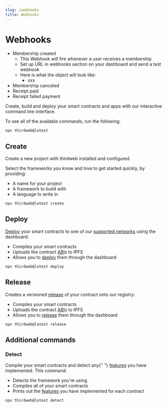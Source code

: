 ```yaml
---
slug: /webhooks
title: Webhooks
---
```



# Webhooks

- Membership created
    - This Webhook will fire whenever a user receives a membership
    - Set up URL in webhooks section on your dashboard and send a test webhook
    - Here is what the object will look like:
        - xxx
- Membership canceled
- Receipt paid
- Receipt failed payment

Create, build and deploy your smart contracts and apps with our interactive command line interface.

To see all of the available commands, run the following:

```bash
npx thirdweb@latest
```

## Create

<div className="heroGrid">
  
  <div>
Create a new project with thirdweb installed and configured.

Select the frameworks you know and love to get started quickly, by providing:

- A name for your project
- A framework to build with
- A language to write in

</div>

<div className="heroGridImageContainer">
  <ThemedImage
    sources={{
      light: "/assets/create.png",
      dark: "/assets/create.png",
    }}
    className="heroGridImage"
    alt="thirdweb dashboard"
  />
</div>

</div>

```bash
npx thirdweb@latest create
```

## Deploy

<div className="heroGrid">
  
  <div>

[Deploy](/deploy) your smart contracts to one of our [supported networks](https://blog.thirdweb.com/guides/which-network-should-you-use/) using the dashboard:

- Compiles your smart contracts
- Uploads the contract [ABI](https://docs.soliditylang.org/en/v0.8.17/abi-spec.html)s to IPFS
- Allows you to [deploy](/deploy) them through the dashboard

</div>

<div className="heroGridImageContainer">
  <ThemedImage
    sources={{
      light: "/assets/deploy.png",
      dark: "/assets/deploy.png",
    }}
    className="heroGridImage"
    alt="thirdweb dashboard"
  />
</div>

</div>

```bash
npx thirdweb@latest deploy
```

## Release

<div className="heroGrid">
  
  <div>

Creates a versioned [release](/release) of your contract onto our registry:

- Compiles your smart contracts
- Uploads the contract [ABI](https://docs.soliditylang.org/en/v0.8.17/abi-spec.html)s to IPFS
- Allows you to [release](/release) them through the dashboard

</div>

<div className="heroGridImageContainer">
  <ThemedImage
    sources={{
      light: "/assets/release.png",
      dark: "/assets/release.png",
    }}
    className="heroGridImage"
    alt="thirdweb dashboard"
  />
</div>

</div>

```bash
npx thirdweb@latest release
```

## Additional commands

### Detect

<div className="heroGrid">
  
  <div>

<p>
  Compile your smart contracts and detect any{" "}
  <a href="/contractkit/features">features</a> you have implemented. This
  command:
</p>

- Detects the framework you're using
- Compiles all of your smart contracts
- Prints out the [features](/contractkit/features) you have implemented for each contract

</div>

<div className="heroGridImageContainer">
  <ThemedImage
    sources={{
      light: "/assets/detect.png",
      dark: "/assets/detect.png",
    }}
    className="heroGridImage"
    alt="thirdweb dashboard"
  />
</div>

</div>

```bash
npx thirdweb@latest detect
```

<!-- ### Install CI -->
